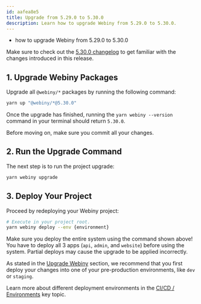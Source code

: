 ```yaml
---
id: aafea8e5
title: Upgrade from 5.29.0 to 5.30.0
description: Learn how to upgrade Webiny from 5.29.0 to 5.30.0.
---
```



<Alert type="success" title="What you’ll learn">

- how to upgrade Webiny from 5.29.0 to 5.30.0

</Alert>

<Alert type="info">

Make sure to check out the [5.30.0 changelog](/docs/{version}/release-notes/5.30.0/changelog) to get familiar with the changes introduced in this release.

</Alert>

## 1. Upgrade Webiny Packages

Upgrade all `@webiny/*` packages by running the following command:

```bash
yarn up "@webiny/*@5.30.0"
```

Once the upgrade has finished, running the `yarn webiny --version` command in your terminal should return `5.30.0`.

<Alert type="info">

Before moving on, make sure you commit all your changes.

</Alert>

## 2. Run the Upgrade Command

The next step is to run the project upgrade:

```bash
yarn webiny upgrade
```

## 3. Deploy Your Project

Proceed by redeploying your Webiny project:

```bash
# Execute in your project root.
yarn webiny deploy --env {environment}
```

<Alert type="warning">

Make sure you deploy the entire system using the command shown above! You have to deploy all 3 apps (`api`, `admin`, and `website`) before using the system. Partial deploys may cause the upgrade to be applied incorrectly.

</Alert>

<Alert type="warning">

As stated in the [Upgrade Webiny](/docs/{version}/release-notes/upgrade-webiny#pre-production-environments-first) section, we recommend that you first deploy your changes into one of your pre-production environments, like `dev` or `staging`.

</Alert>

<Alert type="info">

Learn more about different deployment environments in the [CI/CD / Environments](/docs/{version}/core-development-concepts/ci-cd/environments) key topic.

</Alert>
